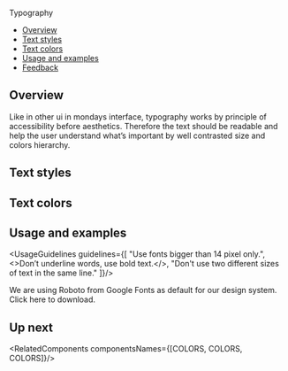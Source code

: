 
<Meta
  title="Foundations/Typography"
/>

<!--- Component documentation -->

<ComponentName withFoundationBackground>
  Typography
</ComponentName>

- [Overview](#overview)
- [Text styles](#text-styles)
- [Text colors](#text-colors)
- [Usage and examples](#usage-and-examples)
- [Feedback](#feedback)

## Overview
Like in other ui in mondays interface, typography works by principle of accessibility before aesthetics.
Therefore the text should be readable and help the user understand what’s important by well contrasted size and colors hierarchy.

## Text styles
<TextStyles />

## Text colors
<TextColors />

## Usage and examples
<UsageGuidelines guidelines={[
  "Use fonts bigger than 14 pixel only.",
  <>Don’t underline words, use bold text.</>,
  "Don't use two different sizes of text in the same line."
]}/>

<Tip title="What font to use?">
  We are using Roboto from Google Fonts as default for our design system.
  Click <Link size={Link.sizes.SMALL} href="https://fonts.google.com/specimen/Roboto" withoutSpacing>here</Link> to download.
</Tip>

<Frame className="monday-storybook-typography_image-container monday-storybook-typography_image-container--first">
  <img src={typographyExample1} alt="" className="monday-storybook-typography_popup-example" />
</Frame>
<Frame className="monday-storybook-typography_image-container">
  <img src={typographyExample2} alt="" className="monday-storybook-typography_timeline-example" />
</Frame>

## Up next
<RelatedComponents componentsNames={[COLORS, COLORS, COLORS]}/>